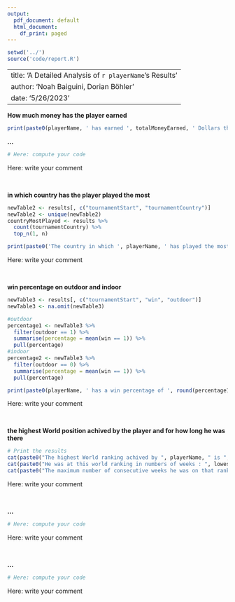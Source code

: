 ```yaml
---
output:
  pdf_document: default
  html_document:
    df_print: paged
---
```


```r
setwd('../')
source('code/report.R')
```

---
title: 'A Detailed Analysis of `r playerName`'s Results'
author: 'Noah Baiguini, Dorian Böhler'
date: '5/26/2023'
---


**How much money has the player earned**

```r
print(paste0(playerName, ' has earned ', totalMoneyEarned, ' Dollars throughout his whole career.'))
```



**...**

```r
# Here: compute your code
```

Here: write your comment

<br>

**in which country has the player played the most**

```r
newTable2 <- results[, c("tournamentStart", "tournamentCountry")]
newTable2 <- unique(newTable2)
countryMostPlayed <- results %>%
  count(tournamentCountry) %>%
  top_n(1, n)

print(paste0('The country in which ', playerName, ' has played the most is:', countryMostPlayed$tournamentCountry))
```

Here: write your comment

<br>

**win percentage on outdoor and indoor**

```r
newTable3 <- results[, c("tournamentStart", "win", "outdoor")]
newTable3 <- na.omit(newTable3)

#outdoor
percentage1 <- newTable3 %>% 
  filter(outdoor == 1) %>% 
  summarise(percentage = mean(win == 1)) %>% 
  pull(percentage)
#indoor 
percentage2 <- newTable3 %>% 
  filter(outdoor == 0) %>% 
  summarise(percentage = mean(win == 1)) %>% 
  pull(percentage)

print(paste0(playerName, ' has a win percentage of ', round(percentage1, 4), ' on outdoor fields and a win percentage of ', round(percentage2, 4), ' on indoor fields'))

```

Here: write your comment


<br>

**the highest World position achived by the player and for how long he was there**

```r
# Print the results
cat(paste0("The highest World ranking achived by ", playerName, " is ", lowestRank, "\n"))
cat(paste0("He was at this world ranking in numbers of weeks : ", lowestRankCount, "\n"))
cat(paste0("The maximum number of consecutive weeks he was on that ranking: ", maxConsecutiveCount, "\n"))

```

Here: write your comment

<br>

**...**

```r
# Here: compute your code
```

Here: write your comment

<br>

**...**

```r
# Here: compute your code
```

Here: write your comment